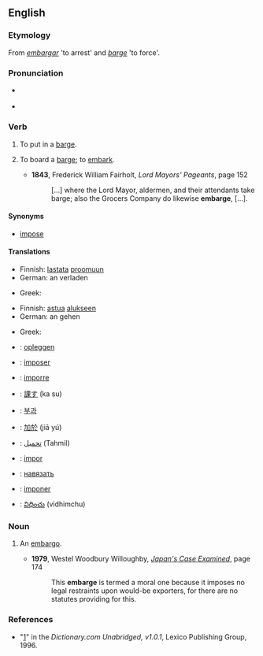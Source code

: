 ==English==

===Etymology===
From {{etyl|es}} ''[[embargar]]'' 'to arrest' and {{etyl|en}} ''[[barge]]'' 'to force'.

===Pronunciation===
* {{a|RP|US}} {{IPA|/əmˈbɑrdʒ/}}
* {{rhymes|ɑː(r)dʒ}}

===Verb===
{{en-verb|embarg|es}}

# {{transitive}} To put in a [[barge]].
# {{intransitive}} To board a [[barge]]; to [[embark]].
#* '''1843''', Frederick William Fairholt, ''Lord Mayors' Pageants'', page 152
#*: [...] where the Lord Mayor, aldermen, and their attendants take barge; also the Grocers Company do likewise '''embarge''', [...].

====Synonyms====
* [[impose]]

====Translations====
{{trans-top|to put in a barge}}
* Finnish: [[lastata]] [[proomu|proomuun]]
* German: an {{t+|de|bord}} verladen
{{trans-mid}}
* Greek: {{t|el|επιβιβάζω|tr=epivivázo|sc=Grek}}
{{trans-bottom}}

{{trans-top|to board a barge}}
* Finnish: [[astua]] [[alus|alukseen]]
* German: an {{t+|de|bord}} gehen
{{trans-mid}}
* Greek: {{t|el|επιβιβάζομαι|tr=epivivázomai|sc=Grek}}
{{trans-bottom}}

{{checktrans-top}}
* {{ttbc|Dutch}}:  [[opleggen]]
* {{ttbc|French}}: [[imposer]]
* {{ttbc|Italian}}: [[imporre]]
* {{ttbc|Japanese}}: [[課す]] (ka su)
* {{ttbc|Korean}}: [[부과]]
* {{ttbc|Mandarin}}: [[加於]] (jiā yú)
{{checktrans-mid}}
* {{ttbc|Persian}}: [[تحمیل]] (Tahmil)
* {{ttbc|Portuguese}}: [[impor]]
* {{ttbc|Russian}}: [[навязать]]
* {{ttbc|Spanish}}: [[imponer]]
* {{ttbc|Telugu}}: [[విధించు]] (vidhimchu)
{{checktrans-bottom}}

===Noun===
{{en-noun}}

# {{rare}} An [[embargo]].
#* '''1979''', Westel Woodbury Willoughby, ''[http://books.google.com/books?id=7J2ua2xblxcC&pg=PA174&dq=embarge&ei=ekJcR-23II3GiQH-nviHBA&sig=tk4ooNpsLxGDMAKyY7MqEWI8Crw Japan's Case Examined]'', page 174
#*: This '''embarge''' is termed a moral one because it imposes no legal restraints upon would-be exporters, for there are no statutes providing for this.

===References===
* "[http://dictionary.reference.com/browse/embarge]" in the ''Dictionary.com Unabridged, v1.0.1'', Lexico Publishing Group, 1996.